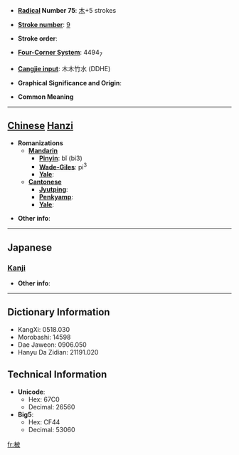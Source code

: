 * '''[[Wiktionary:Chinese radical index| Radical]] Number 75''': [[Wiktionary:Chinese radical index 木|木]]+5 strokes

* '''[[Wiktionary:Chinese total strokes index|Stroke number]]''': [[Wiktionary:Chinese total strokes index 9|9]]

* '''Stroke order''': 

* '''[[Wiktionary:Chinese four corner index|Four-Corner System]]''': 4494<sub>7</sub>

* '''[[Wiktionary:Chinese Cangjie index|Cangjie input]]''': 木木竹水 (DDHE)

* '''Graphical Significance and Origin''': 

* '''Common Meaning'''

----

== [[Chinese]] [[Hanzi]] ==

* '''Romanizations'''
** '''[[Mandarin]]'''
*** '''[[Pinyin]]''': bǐ (bi3)
*** '''[[Wade-Giles]]''': pi<sup>3</sup>
*** '''[[Yale]]''': 
** '''[[Cantonese]]'''
*** '''[[Jyutping]]''':
*** '''[[Penkyamp]]''': 
*** '''[[Yale]]''': 

* '''Other info''': 

----

==Japanese==
===[[Kanji]]===
{{kanji|on readings=[[ひ]] (hi)|kun readings=[[すぎ]] (sugi), [[かや]] (kaya)}}

* '''Other info''':  

----

== Dictionary Information ==

* KangXi: 0518.030
* Morobashi: 14598
* Dae Jaweon: 0906.050
* Hanyu Da Zidian: 21191.020

== Technical Information ==

* '''Unicode''':
** Hex: 67C0
** Decimal: 26560
* '''Big5''':
** Hex: CF44
** Decimal: 53060

[[fr:柀]]